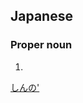 ==Japanese==
{{ja-kanjitab|神|野}}

===Proper noun===
{{ja-pos|proper|じんの}}

# {{surname|lang=ja}}

[[Category:Japanese surnames|しんの']]